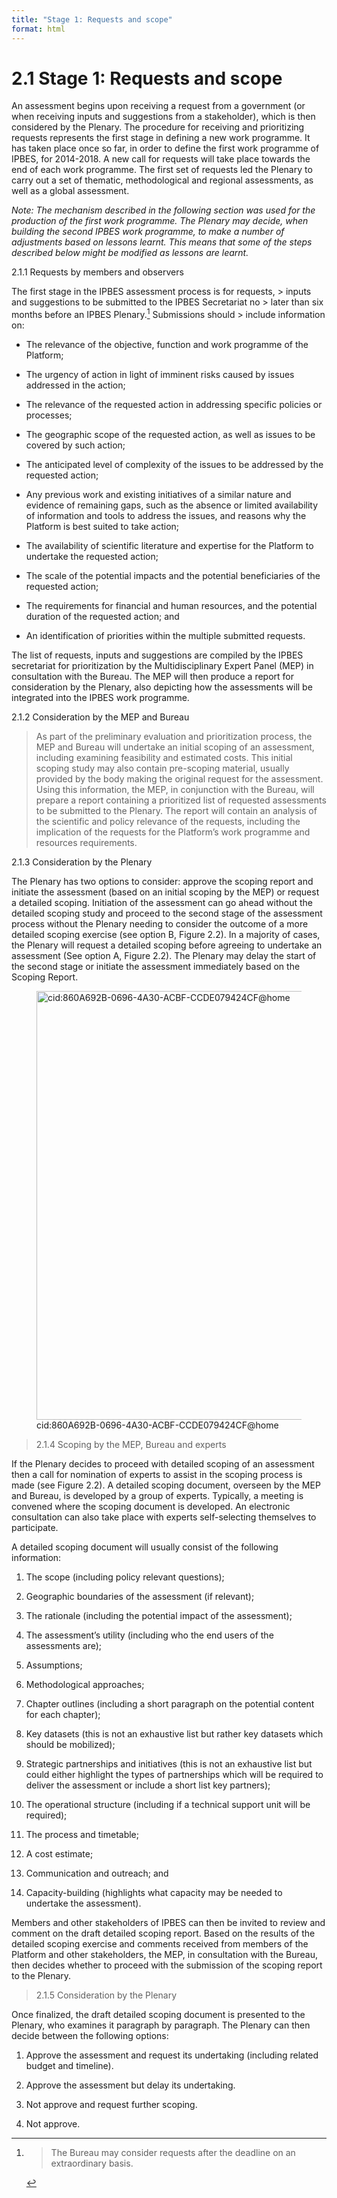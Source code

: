 ```yaml
---
title: "Stage 1: Requests and scope"
format: html
---
```


# 2.1 Stage 1: Requests and scope

An assessment begins upon receiving a request from a government (or when receiving inputs and suggestions from a stakeholder), which is then considered by the Plenary. The procedure for receiving and prioritizing requests represents the first stage in defining a new work programme. It has taken place once so far, in order to define the first work programme of IPBES, for 2014-2018. A new call for requests will take place towards the end of each work programme. The first set of requests led the Plenary to carry out a set of thematic, methodological and regional assessments, as well as a global assessment.

*Note: The mechanism described in the following section was used for the production of the first work programme. The Plenary may decide, when building the second IPBES work programme, to make a number of adjustments based on lessons learnt. This means that some of the steps described below might be modified as lessons are learnt.*

2.1.1 Requests by members and observers

The first stage in the IPBES assessment process is for requests,
> inputs and suggestions to be submitted to the IPBES Secretariat no
> later than six months before an IPBES Plenary.[^1] Submissions should
> include information on:

- The relevance of the objective, function and work programme of the
  Platform;

- The urgency of action in light of imminent risks caused by issues
  addressed in the action;

- The relevance of the requested action in addressing specific policies
  or processes;

- The geographic scope of the requested action, as well as issues to be
  covered by such action;

- The anticipated level of complexity of the issues to be addressed by
  the requested action;

- Any previous work and existing initiatives of a similar nature and
  evidence of remaining gaps, such as the absence or limited
  availability of information and tools to address the issues, and
  reasons why the Platform is best suited to take action;

- The availability of scientific literature and expertise for the
  Platform to undertake the requested action;

- The scale of the potential impacts and the potential beneficiaries of
  the requested action;

- The requirements for financial and human resources, and the potential
  duration of the requested action; and

- An identification of priorities within the multiple submitted
  requests.

The list of requests, inputs and suggestions are compiled by the IPBES
secretariat for prioritization by the Multidisciplinary Expert Panel
(MEP) in consultation with the Bureau. The MEP will then produce a
report for consideration by the Plenary, also depicting how the
assessments will be integrated into the IPBES work programme.

2.1.2 Consideration by the MEP and Bureau

> As part of the preliminary evaluation and prioritization process, the
> MEP and Bureau will undertake an initial scoping of an assessment,
> including examining feasibility and estimated costs. This initial
> scoping study may also contain pre-scoping material, usually provided
> by the body making the original request for the assessment. Using this
> information, the MEP, in conjunction with the Bureau, will prepare a
> report containing a prioritized list of requested assessments to be
> submitted to the Plenary. The report will contain an analysis of the
> scientific and policy relevance of the requests, including the
> implication of the requests for the Platform's work programme and
> resources requirements.

2.1.3 Consideration by the Plenary

The Plenary has two options to consider: approve the scoping report and
initiate the assessment (based on an initial scoping by the MEP) or
request a detailed scoping. Initiation of the assessment can go ahead
without the detailed scoping study and proceed to the second stage of
the assessment process without the Plenary needing to consider the
outcome of a more detailed scoping exercise (see option B, Figure 2.2).
In a majority of cases, the Plenary will request a detailed scoping
before agreeing to undertake an assessment (See option A, Figure 2.2).
The Plenary may delay the start of the second stage or initiate the
assessment immediately based on the Scoping Report.

![cid:860A692B-0696-4A30-ACBF-CCDE079424CF@home](images/Stage_1/media/image1.jpeg){width="6.0in"
height="7.141755249343832in"}

> 2.1.4 Scoping by the MEP, Bureau and experts

If the Plenary decides to proceed with detailed scoping of an assessment
then a call for nomination of experts to assist in the scoping process
is made (see Figure 2.2). A detailed scoping document, overseen by the
MEP and Bureau, is developed by a group of experts. Typically, a meeting
is convened where the scoping document is developed. An electronic
consultation can also take place with experts self-selecting themselves
to participate.

A detailed scoping document will usually consist of the following
information:

1.  The scope (including policy relevant questions);

2.  Geographic boundaries of the assessment (if relevant);

3.  The rationale (including the potential impact of the assessment);

4.  The assessment's utility (including who the end users of the
    assessments are);

5.  Assumptions;

6.  Methodological approaches;

7.  Chapter outlines (including a short paragraph on the potential
    content for each chapter);

8.  Key datasets (this is not an exhaustive list but rather key datasets
    which should be mobilized);

9.  Strategic partnerships and initiatives (this is not an exhaustive
    list but could either highlight the types of partnerships which will
    be required to deliver the assessment or include a short list key
    partners);

10. The operational structure (including if a technical support unit
    will be required);

11. The process and timetable;

12. A cost estimate;

13. Communication and outreach; and

14. Capacity-building (highlights what capacity may be needed to
    undertake the assessment).

Members and other stakeholders of IPBES can then be invited to review
and comment on the draft detailed scoping report. Based on the results
of the detailed scoping exercise and comments received from members of
the Platform and other stakeholders, the MEP, in consultation with the
Bureau, then decides whether to proceed with the submission of the
scoping report to the Plenary.

> 2.1.5 Consideration by the Plenary

Once finalized, the draft detailed scoping document is presented to the
Plenary, who examines it paragraph by paragraph. The Plenary can then
decide between the following options:

1.  Approve the assessment and request its undertaking (including
    related budget and timeline).

2.  Approve the assessment but delay its undertaking.

3.  Not approve and request further scoping.

4.  Not approve.

[^1]:
    > The Bureau may consider requests after the deadline on an
    > extraordinary basis.

